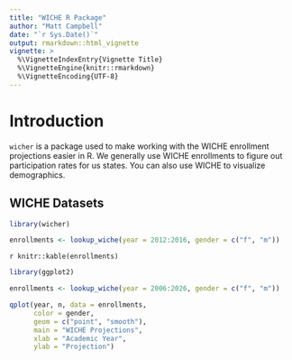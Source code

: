 ```yaml
---
title: "WICHE R Package"
author: "Matt Campbell"
date: "`r Sys.Date()`"
output: rmarkdown::html_vignette
vignette: >
  %\VignetteIndexEntry{Vignette Title}
  %\VignetteEngine{knitr::rmarkdown}
  %\VignetteEncoding{UTF-8}
---
```


# Introduction

`wicher` is a package used to make working with the WICHE enrollment
projections easier in R. We generally use WICHE enrollments to figure
out participation rates for us states. You can also use WICHE to visualize
demographics.

## WICHE Datasets



```r

library(wicher)

enrollments <- lookup_wiche(year = 2012:2016, gender = c("f", "m"))

```

`r knitr::kable(enrollments)` 

```r

library(ggplot2)

enrollments <- lookup_wiche(year = 2006:2026, gender = c("f", "m"))

qplot(year, n, data = enrollments, 
      color = gender, 
      geom = c("point", "smooth"),
      main = "WICHE Projections",
      xlab = "Academic Year", 
      ylab = "Projection")

```      

